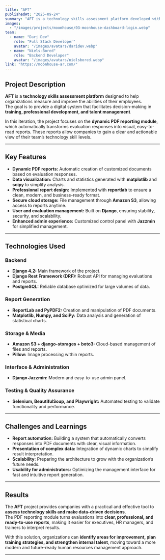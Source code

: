 ```yaml
---
title: "AFT"
publishedAt: "2025-09-24"
summary: "AFT is a technology skills assessment platform developed with Django, designed to help organizations measure employee talent. The project focuses on a dynamic PDF reporting module that transforms evaluation responses into clear and visual reports, laying the foundation for future modules on analysis and talent management."
images:
  - "/images/projects/moonhouse/03-moonhouse-dashboard-login.webp"
team:
  - name: "Dari Dev"
    role: "Full Stack Developer"
    avatar: "/images/avatars/daridev.webp"
  - name: "Niels-Bored"
    role: "Backend Developer"
    avatar: "/images/avatars/nielsbored.webp"
link: "https://moonhouse-ar.com/"
---
```


## Project Description  

**AFT** is a **technology skills assessment platform** designed to help organizations measure and improve the abilities of their employees.  
The goal is to provide a digital system that facilitates decision-making in **training, professional development, and talent management**.  

In this iteration, the project focuses on the **dynamic PDF reporting module**, which automatically transforms evaluation responses into visual, easy-to-read reports. These reports allow companies to gain a clear and actionable view of their team’s technology skill levels.  

---  

## **Key Features**  

* **Dynamic PDF reports:** Automatic creation of customized documents based on evaluation responses.  
* **Data visualization:** Charts and statistics generated with **matplotlib** and **scipy** to simplify analysis.  
* **Professional report design:** Implemented with **reportlab** to ensure a clean, modern, and business-ready format.  
* **Secure cloud storage:** File management through **Amazon S3**, allowing access to reports anytime.  
* **User and evaluation management:** Built on **Django**, ensuring stability, security, and scalability.  
* **Enhanced admin experience:** Customized control panel with **Jazzmin** for simplified management.  

---  

## **Technologies Used**  

### **Backend**  
* **Django 4.2:** Main framework of the project.  
* **Django Rest Framework (DRF):** Robust API for managing evaluations and reports.  
* **PostgreSQL:** Reliable database optimized for large volumes of data.  

### **Report Generation**  
* **ReportLab and PyPDF2:** Creation and manipulation of PDF documents.  
* **Matplotlib, Numpy, and SciPy:** Data analysis and generation of statistical charts.  

### **Storage & Media**  
* **Amazon S3 + django-storages + boto3:** Cloud-based management of files and reports.  
* **Pillow:** Image processing within reports.  

### **Interface & Administration**  
* **Django Jazzmin:** Modern and easy-to-use admin panel.  

### **Testing & Quality Assurance**  
* **Selenium, BeautifulSoup, and Playwright:** Automated testing to validate functionality and performance.  

---  

## **Challenges and Learnings**  

* **Report automation:** Building a system that automatically converts responses into PDF documents with clear, visual information.  
* **Presentation of complex data:** Integration of dynamic charts to simplify result interpretation.  
* **Scalability:** Preparing the architecture to grow with the organization’s future needs.  
* **Usability for administrators:** Optimizing the management interface for fast and intuitive report generation.  

---  

## **Results**  

The **AFT** project provides companies with a practical and effective tool to **assess technology skills and make data-driven decisions**.  
The PDF reporting module turns evaluations into **clear, professional, and ready-to-use reports**, making it easier for executives, HR managers, and trainers to interpret results.  

With this solution, organizations can **identify areas for improvement, plan training strategies, and strengthen internal talent**, moving toward a more modern and future-ready human resources management approach.  

---

